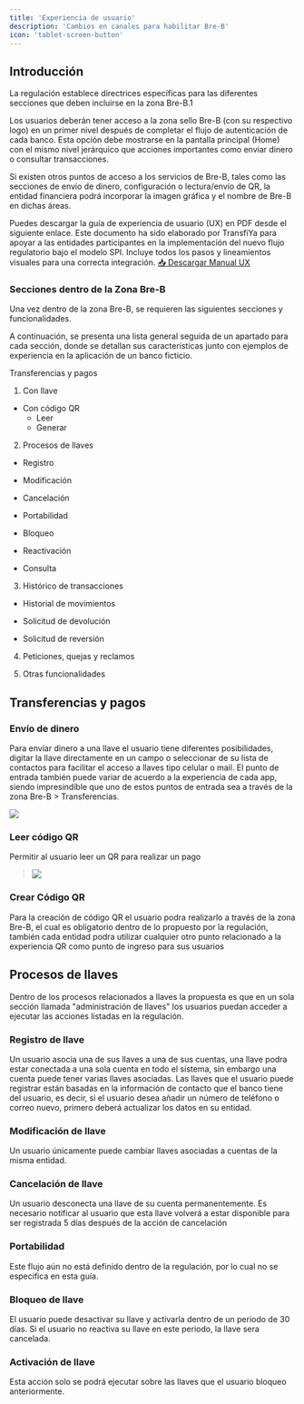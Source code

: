 ```yaml
---
title: 'Experiencia de usuario'
description: 'Cambios en canales para habilitar Bre-B'
icon: 'tablet-screen-button'
---
```


## Introducción

La regulación establece directrices específicas para las diferentes secciones que deben incluirse en la zona Bre-B.1

Los usuarios deberán tener acceso a la zona sello Bre-B (con su respectivo logo) en un primer nivel después de completar el flujo de autenticación de cada banco. Esta opción debe mostrarse en la pantalla principal (Home) con el mismo nivel jerárquico que acciones importantes como enviar dinero o consultar transacciones.

Si existen otros puntos de acceso a los servicios de Bre-B, tales como las secciones de envío de dinero, configuración o lectura/envío de QR, la entidad financiera podrá incorporar la imagen gráfica y el nombre de Bre-B en dichas áreas.

<Info icon="file-down">
  Puedes descargar la guía de experiencia de usuario (UX) en PDF desde el siguiente enlace. Este documento ha sido elaborado por TransfiYa para apoyar a las entidades participantes en la implementación del nuevo flujo regulatorio bajo el modelo SPI. Incluye todos los pasos y lineamientos visuales para una correcta integración.
  <a href="/uxtransfiyabreb.pdf" download>
  📥 Descargar Manual UX
</a>
</Info>



### Secciones dentro de la Zona Bre-B

Una vez dentro de la zona Bre-B, se requieren las siguientes secciones y funcionalidades.

A continuación, se presenta una lista general seguida de un apartado para cada sección, donde se detallan sus características junto con ejemplos de experiencia en la aplicación de un banco ficticio.

Transferencias y pagos

1.  Con llave

- Con código QR
  - Leer
  - Generar

2. Procesos de llaves

- Registro

- Modificación

- Cancelación

- Portabilidad

- Bloqueo

- Reactivación

- Consulta

3. Histórico de transacciones

- Historial de movimientos

- Solicitud de devolución

- Solicitud de reversión

4. Peticiones, quejas y reclamos

5. Otras funcionalidades

## Transferencias y pagos

### Envío de dinero

Para enviar dinero a una llave el usuario tiene diferentes posibilidades, digitar la llave directamente en un campo o seleccionar de su lista de contactos para facilitar el acceso a llaves tipo celular o mail. El punto de entrada también puede variar de acuerdo a la experiencia de cada app, siendo impresindíble que uno de estos puntos de entrada sea a través de la zona Bre-B > Transferencias.

![](./assets/1.Transferencias.png)

### Leer código QR

Permitir al usuario leer un QR para realizar un pago

> ![](./assets/2.LeerQR.png)

### Crear Código QR

Para la creación de código QR el usuario podra realizarlo a través de la zona Bre-B, el cual es obligatorio dentro de lo propuesto por la regulación, también cada entidad podra utilizar cualquier otro punto relacionado a la experiencia QR como punto de ingreso para sus usuarios

## Procesos de llaves

Dentro de los procesos relacionados a llaves la propuesta es que en un sola sección llamada "administración de llaves" los usuarios puedan acceder a ejecutar las acciones listadas en la regulación.

### Registro de llave

Un usuario asocia una de sus llaves a una de sus cuentas, una llave podra estar conectada a una sola cuenta en todo el sistema, sin embargo una cuenta puede tener varias llaves asociadas. Las llaves que el usuario puede registrar están basadas en la información de contacto que el banco tiene del usuario, es decir, si el usuario desea añadir un número de teléfono o correo nuevo, primero deberá actualizar los datos en su entidad.

### Modificación de llave

Un usuario únicamente puede cambiar llaves asociadas a cuentas de la misma entidad.

### Cancelación de llave

Un usuario desconecta una llave de su cuenta permanentemente. Es necesario notificar al usuario que esta llave volverá a estar disponible para ser registrada 5 días después de la acción de cancelación

### Portabilidad

Este flujo aún no está definido dentro de la regulación, por lo cual no se especifica en esta guía.

### Bloqueo de llave

El usuario puede desactivar su llave y activarla dentro de un periodo de 30 días. Si el usuario no reactiva su llave en este periodo, la llave sera cancelada.

### Activación de llave

Esta acción solo se podrá ejecutar sobre las llaves que el usuario bloqueo anteriormente.
